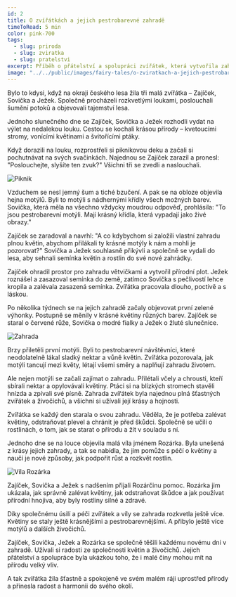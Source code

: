 ```yaml
---
id: 2
title: O zvířátkách a jejich pestrobarevné zahradě
timeToRead: 5 min
color: pink-700
tags:
  - slug: priroda
  - slug: zviratka
  - slug: pratelstvi
excerpt: Příběh o přátelství a spolupráci zvířátek, která vytvořila zahradu plnou květin a motýlů.
image: "../../public/images/fairy-tales/o-zviratkach-a-jejich-pestrobarevne-zahrade/o-zviratkach-a-jejich-pestrobarevne-zahrade.webp"
---
```


Bylo to kdysi, když na okraji českého lesa žila tři malá zvířátka – Zajíček, Sovička a Ježek. Společně procházeli rozkvetlými loukami, poslouchali šumění potoků a objevovali tajemství lesa.

Jednoho slunečného dne se Zajíček, Sovička a Ježek rozhodli vydat na výlet na nedalekou louku. Cestou se kochali krásou přírody – kvetoucími stromy, vonícími květinami a švitořícími ptáky.

Když dorazili na louku, rozprostřeli si piknikovou deku a začali si pochutnávat na svých svačinkách. Najednou se Zajíček zarazil a pronesl: "Poslouchejte, slyšíte ten zvuk?" Všichni tři se zvedli a naslouchali.

<Image
  src="/images/fairy-tales/o-zviratkach-a-jejich-pestrobarevne-zahrade/piknik.webp"
  blurDataURL="/_next/image?url=/images/fairy-tales/o-zviratkach-a-jejich-pestrobarevne-zahrade/piknik.webp&w=16&q=1"
  alt="Piknik"
/>

Vzduchem se nesl jemný šum a tiché bzučení. A pak se na obloze objevila hejna motýlů. Byli to motýli s nádhernými křídly všech možných barev. Sovička, která měla na všechno vždycky moudrou odpověď, prohlásila: "To jsou pestrobarevní motýli. Mají krásný křídla, která vypadají jako živé obrazy."

Zajíček se zaradoval a navrhl: "A co kdybychom si založili vlastní zahradu plnou květin, abychom přilákali ty krásné motýly k nám a mohli je pozorovat?" Sovička a Ježek souhlasně přikývli a společně se vydali do lesa, aby sehnali semínka květin a rostlin do své nové zahrádky.

Zajíček ohradil prostor pro zahradu větvičkami a vytvořil přírodní plot. Ježek roznášel a zasazoval semínka do země, zatímco Sovička s pečlivostí lehce kropila a zalévala zasazená semínka. Zvířátka pracovala dlouho, poctivě a s láskou.

Po několika týdnech se na jejich zahradě začaly objevovat první zelené výhonky. Postupně se měnily v krásné květiny různých barev. Zajíček se staral o červené růže, Sovička o modré fialky a Ježek o žluté slunečnice.

<Image
  src="/images/fairy-tales/o-zviratkach-a-jejich-pestrobarevne-zahrade/zahrada.webp"
  blurDataURL="/_next/image?url=/images/fairy-tales/o-zviratkach-a-jejich-pestrobarevne-zahrade/zahrada.webp&w=16&q=1"
  alt="Zahrada"
/>

Brzy přiletěli první motýli. Byli to pestrobarevní návštěvníci, které neodolatelně lákal sladký nektar a vůně květin. Zvířátka pozorovala, jak motýli tancují mezi květy, létají všemi směry a naplňují zahradu životem.

Ale nejen motýli se začali zajímat o zahradu. Přilétali včely a chrousti, kteří sbírali nektar a opylovávali květiny. Ptáci si na blízkých stromech stavěli hnízda a zpívali své písně. Zahrada zvířátek byla najednou plná šťastných zvířátek a živočichů, a všichni si užívali její krásy a hojnosti.

Zvířátka se každý den starala o svou zahradu. Věděla, že je potřeba zalévat květiny, odstraňovat plevel a chránit je před škůdci. Společně se učili o rostlinách, o tom, jak se starat o přírodu a žít v souladu s ní.

Jednoho dne se na louce objevila malá víla jménem Rozárka. Byla unešená z krásy jejich zahrady, a tak se nabídla, že jim pomůže s péčí o květiny a naučí je nové způsoby, jak podpořit růst a rozkvět rostlin.

<Image
  src="/images/fairy-tales/o-zviratkach-a-jejich-pestrobarevne-zahrade/rozarka.webp"
  blurDataURL="/_next/image?url=/images/fairy-tales/o-zviratkach-a-jejich-pestrobarevne-zahrade/rozarka.webp&w=16&q=1"
  alt="Víla Rozárka"
/>

Zajíček, Sovička a Ježek s nadšením přijali Rozárčinu pomoc. Rozárka jim ukázala, jak správně zalévat květiny, jak odstraňovat škůdce a jak používat přírodní hnojiva, aby byly rostliny silné a zdravé.

Díky společnému úsilí a péči zvířátek a víly se zahrada rozkvetla ještě více. Květiny se staly ještě krásnějšími a pestrobarevnějšími. A přibylo ještě více motýlů a dalších živočichů.

Zajíček, Sovička, Ježek a Rozárka se společně těšili každému novému dni v zahradě. Užívali si radosti ze společnosti květin a živočichů. Jejich přátelství a spolupráce byla ukázkou toho, že i malé činy mohou mít na přírodu velký vliv.

A tak zvířátka žila šťastně a spokojeně ve svém malém ráji uprostřed přírody a přinesla radost a harmonii do svého okolí.
